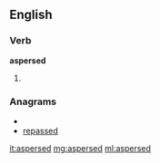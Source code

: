 ==English==

===Verb===
'''aspersed'''

# {{past of|[[asperse]]}}

===Anagrams===
* {{alphagram|adeeprss}}
* [[repassed#English|repassed]]

[[it:aspersed]]
[[mg:aspersed]]
[[ml:aspersed]]